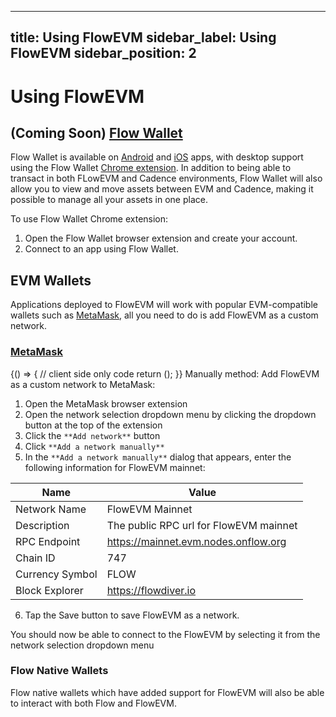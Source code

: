 
---
title: Using FlowEVM
sidebar_label: Using FlowEVM
sidebar_position: 2
---



# Using FlowEVM

## (Coming Soon) [Flow Wallet](https://wallet.flow.com)

Flow Wallet is available on [Android](https://play.google.com/store/apps/details?id=io.outblock.lilico&hl=en_US&gl=US) and [iOS](https://apps.apple.com/ca/app/flow-core/id1644169603) apps, with desktop support using the Flow Wallet [Chrome extension](https://chromewebstore.google.com/detail/flow-reference-wallet/hpclkefagolihohboafpheddmmgdffjm). In addition to being able to transact in both FLowEVM and Cadence environments, Flow Wallet will also allow you to view and move assets between EVM and Cadence, making it possible to manage all your assets in one place.

To use Flow Wallet Chrome extension:

1. Open the Flow Wallet browser extension and create your account.
2. Connect to an app using Flow Wallet.

## EVM Wallets

Applications deployed to FlowEVM will work with popular EVM-compatible wallets such as [MetaMask](https://chromewebstore.google.com/detail/metamask/nkbihfbeogaeaoehlefnkodbefgpgknn), all you need to do is add FlowEVM as a custom network.

### [MetaMask](https://metamask.io)

<BrowserOnly>
{() => {
    // client side only code
    return (<AddNetworkButton />);
}}
</BrowserOnly>
Manually method: Add FlowEVM as a custom network to MetaMask:

1. Open the MetaMask browser extension
2. Open the network selection dropdown menu by clicking the dropdown button at the top of the extension
3. Click the `**Add network**` button
4. Click `**Add a network manually**`
5. In the `**Add a network manually**` dialog that appears, enter the following information for FlowEVM mainnet:
    
| Name            | Value                                  |
|-----------------|----------------------------------------|
| Network Name    | FlowEVM Mainnet                        |
| Description     | The public RPC url for FlowEVM mainnet |
| RPC Endpoint    | https://mainnet.evm.nodes.onflow.org   |
| Chain ID        | 747                                    |
| Currency Symbol | FLOW                                   |
| Block Explorer  | https://flowdiver.io                   |

6. Tap the Save button to save FlowEVM as a network.

You should now be able to connect to the FlowEVM by selecting it from the network selection dropdown menu

### Flow Native Wallets

Flow native wallets which have added support for FlowEVM will also be able to interact with both Flow and FlowEVM. 